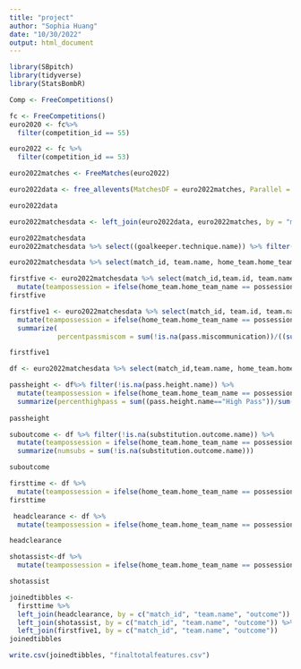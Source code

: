 ```yaml
---
title: "project"
author: "Sophia Huang"
date: "10/30/2022"
output: html_document
---
```

```r
library(SBpitch)
library(tidyverse)
library(StatsBombR)
```

```r
Comp <- FreeCompetitions()
```


```r
fc <- FreeCompetitions()
euro2020 <- fc%>%
  filter(competition_id == 55)
```

```r
euro2022 <- fc %>%
  filter(competition_id == 53)

euro2022matches <- FreeMatches(euro2022)

euro2022data <- free_allevents(MatchesDF = euro2022matches, Parallel = T)
```

```r
euro2022data
```

```r
euro2022matchesdata <- left_join(euro2022data, euro2022matches, by = "match_id")

euro2022matchesdata
euro2022matchesdata %>% select((goalkeeper.technique.name)) %>% filter(!is.na(goalkeeper.technique.name))
```

```r
euro2022matchesdata %>% select(match_id, team.name, home_team.home_team_name, away_team.away_team_name, home_score, away_score, possession_team.name, pass.technique.name) %>%  filter(!is.na(pass.technique.name)) %>% group_by(match_id, team.name) %>% summarize(numthroughballs = sum(pass.technique.name == "Through Ball"))
```


```r

firstfive <- euro2022matchesdata %>% select(match_id,team.id, team.name, home_team.home_team_name, away_team.away_team_name, home_score, away_score, possession_team.name, pass.deflected, goalkeeper.technique.name, pass.technique.name, pass.miscommunication) %>% filter(!is.na(pass.technique.name)) %>% 
  mutate(teampossession = ifelse(home_team.home_team_name == possession_team.name, "HOME", "AWAY"), winner = ifelse(home_score>away_score, home_team.home_team_name, away_team.away_team_name)) %>% mutate(outcome = ifelse(winner == team.name, "Win", "Loss")) 
firstfive

firstfive1 <- euro2022matchesdata %>% select(match_id, team.id, team.name, home_team.home_team_name, away_team.away_team_name, home_score, away_score, possession_team.name, pass.deflected, goalkeeper.technique.name, pass.technique.name, pass.miscommunication) %>% 
  mutate(teampossession = ifelse(home_team.home_team_name == possession_team.name, "HOME", "AWAY"), winner = ifelse(home_score>away_score, home_team.home_team_name, away_team.away_team_name)) %>% mutate(outcome = ifelse(winner == team.name, "Win", "Loss")) %>% group_by(match_id, team.name, outcome) %>%
  summarize(
            percentpassmiscom = sum(!is.na(pass.miscommunication))/((sum(is.na(pass.miscommunication))+sum(!is.na(pass.miscommunication))))*100, standing_diving = sum(goalkeeper.technique.name == "Standing", na.rm = TRUE)-sum(goalkeeper.technique.name=="Diving", na.rm=TRUE)) 

firstfive1

```



```r
df <- euro2022matchesdata %>% select(match_id,team.name, home_team.home_team_name, away_team.away_team_name, home_score, away_score, possession_team.name, pass.height.name,substitution.outcome.name,shot.first_time,clearance.head, pass.shot_assist) 
```

```r
passheight <- df%>% filter(!is.na(pass.height.name)) %>% 
  mutate(teampossession = ifelse(home_team.home_team_name == possession_team.name, "HOME", "AWAY"), winner = ifelse(home_score>away_score, home_team.home_team_name, away_team.away_team_name)) %>% mutate(outcome = ifelse(winner == team.name, "Win", "Loss")) %>% group_by(match_id, team.name, outcome) %>%
  summarize(percenthighpass = sum((pass.height.name=="High Pass"))/sum(!is.na(pass.height.name))) 
      
passheight
```

```r
suboutcome <- df %>% filter(!is.na(substitution.outcome.name)) %>% 
  mutate(teampossession = ifelse(home_team.home_team_name == possession_team.name, "HOME", "AWAY"), winner = ifelse(home_score>away_score, home_team.home_team_name, away_team.away_team_name)) %>% mutate(outcome = ifelse(winner == team.name, "Win", "Loss")) %>% group_by(match_id, team.name, outcome) %>%
  summarize(numsubs = sum(!is.na(substitution.outcome.name))) 

suboutcome
```




```r

firsttime <- df %>% 
  mutate(teampossession = ifelse(home_team.home_team_name == possession_team.name, "HOME", "AWAY"), winner = ifelse(home_score>away_score, home_team.home_team_name, away_team.away_team_name)) %>% mutate(outcome = ifelse(winner == team.name, "Win", "Loss")) %>% group_by(match_id, team.name, outcome) %>% summarise(percentfirsttime = sum (!is.na(shot.first_time))/((sum(is.na(shot.first_time))+sum(!is.na(shot.first_time))))*100) 
firsttime
```



```r
 headclearance <- df %>% 
  mutate(teampossession = ifelse(home_team.home_team_name == possession_team.name, "HOME", "AWAY"), winner = ifelse(home_score>away_score, home_team.home_team_name, away_team.away_team_name)) %>% mutate(outcome = ifelse(winner == team.name, "Win", "Loss")) %>% group_by(match_id, team.name, outcome) %>% summarise(percenthead = sum (!is.na(clearance.head))/((sum(is.na(clearance.head))+sum(!is.na(clearance.head))))*100) 

headclearance
```

```r
shotassist<-df %>% 
  mutate(teampossession = ifelse(home_team.home_team_name == possession_team.name, "HOME", "AWAY"), winner = ifelse(home_score>away_score, home_team.home_team_name, away_team.away_team_name)) %>% mutate(outcome = ifelse(winner == team.name, "Win", "Loss")) %>% group_by(match_id, team.name, outcome) %>% summarise(numshotassist = sum(!is.na(pass.shot_assist)))

shotassist
```


```r
joinedtibbles <- 
  firsttime %>%
  left_join(headclearance, by = c("match_id", "team.name", "outcome")) %>%
  left_join(shotassist, by = c("match_id", "team.name", "outcome")) %>%
  left_join(firstfive1, by = c("match_id", "team.name", "outcome"))
joinedtibbles

write.csv(joinedtibbles, "finaltotalfeatures.csv")

``` 

